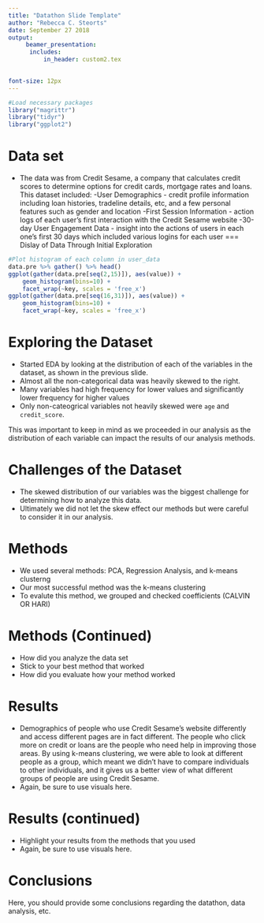 ---
title: "Datathon Slide Template"
author: "Rebecca C. Steorts"
date: September 27 2018
output: 
     beamer_presentation:
      includes: 
          in_header: custom2.tex
          

font-size: 12px
---
```{r, echo=FALSE}
#Load necessary packages
library("magrittr")
library("tidyr")
library("ggplot2")
```

Data set
===

- The data was from Credit Sesame, a company that calculates credit scores to determine options for credit cards, mortgage rates and loans. This dataset included: 
      -User Demographics - credit profile information including loan histories, tradeline details, etc, and a few personal features such as gender and location
      -First Session Information - action logs of each user's first interaction with the Credit Sesame website
      -30-day User Engagement Data - insight into the actions of users in each one's first 30 days which included various logins for each user
===
Dislay of Data Through Initial Exploration
```{r}
#Plot histogram of each column in user_data
data.pre %>% gather() %>% head()
ggplot(gather(data.pre[seq(2,15)]), aes(value)) + 
    geom_histogram(bins=10) + 
    facet_wrap(~key, scales = 'free_x')
ggplot(gather(data.pre[seq(16,31)]), aes(value)) + 
    geom_histogram(bins=10) + 
    facet_wrap(~key, scales = 'free_x')
``` 

Exploring the Dataset 
===
- Started EDA by looking at the distribution of each of the variables in the dataset, as shown in the previous slide.
- Almost all the non-categorical data was heavily skewed to the right.
- Many variables had high frequency for lower values and significantly lower frequency for higher values
- Only non-cateogrical variables not heavily skewed were `age` and `credit_score`. 

This was important to keep in mind as we proceeded in our analysis as the distribution of each variable can impact the results of our analysis methods.


Challenges of the Dataset
===

- The skewed distribution of our variables was the biggest challenge for determining how to analyze this data.
- Ultimately we did not let the skew effect our methods but were careful to consider it in our analysis.

Methods
===

- We used several methods: PCA, Regression Analysis, and k-means clusterng
- Our most successful method was the k-means clustering
- To evalute this method, we grouped and checked coefficients (CALVIN OR HARI)


Methods (Continued)
===

- How did you analyze the data set
- Stick to your best method that worked
- How did you evaluate how your method worked 

Results
===

- Demographics of people who use Credit Sesame's website differently and access different pages are in fact different. The people who click more on credit or loans are the people who need help in improving those areas. By using k-means clustering, we were able to look at different people as a group, which meant we didn't have to compare individuals to other individuals, and it gives us a better view of what different groups of people are using Credit Sesame.
- Again, be sure to use visuals here. 

Results (continued)
===

- Highlight your results from the methods that you used 
- Again, be sure to use visuals here. 

Conclusions
===

Here, you should provide some conclusions regarding 
the datathon, data analysis, etc. 